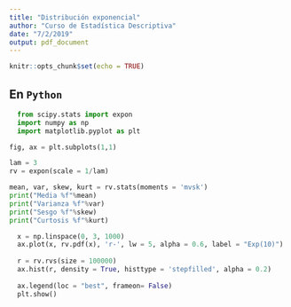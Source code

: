 ```yaml
---
title: "Distribución exponencial"
author: "Curso de Estadística Descriptiva"
date: "7/2/2019"
output: pdf_document
---
```


```r
knitr::opts_chunk$set(echo = TRUE)
```

## En `Python`

```python
  from scipy.stats import expon
  import numpy as np
  import matplotlib.pyplot as plt

fig, ax = plt.subplots(1,1)

lam = 3
rv = expon(scale = 1/lam)

mean, var, skew, kurt = rv.stats(moments = 'mvsk')
print("Media %f"%mean)
print("Varianza %f"%var)
print("Sesgo %f"%skew)
print("Curtosis %f"%kurt)

  x = np.linspace(0, 3, 1000)
  ax.plot(x, rv.pdf(x), 'r-', lw = 5, alpha = 0.6, label = "Exp(10)")
  
  r = rv.rvs(size = 100000)
  ax.hist(r, density = True, histtype = 'stepfilled', alpha = 0.2)
  
  ax.legend(loc = "best", frameon= False)
  plt.show()
```

